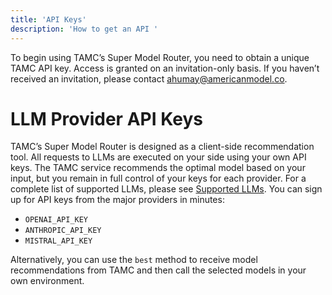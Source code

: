 ```yaml
---
title: 'API Keys'
description: 'How to get an API '
---
```


To begin using TAMC’s Super Model Router, you need to obtain a unique TAMC API key. Access is granted on an invitation-only basis. If you haven’t received an invitation, please contact [ahumay@americanmodel.co](mailto:ahumay@americanmodel.co).

# LLM Provider API Keys

TAMC’s Super Model Router is designed as a client-side recommendation tool. All requests to LLMs are executed on your side using your own API keys. The TAMC service recommends the optimal model based on your input, but you remain in full control of your keys for each provider. For a complete list of supported LLMs, please see [Supported LLMs](doc:llm-models). You can sign up for API keys from the major providers in minutes:

- `OPENAI_API_KEY` 
- `ANTHROPIC_API_KEY` 
- `MISTRAL_API_KEY`

Alternatively, you can use the `best` method to receive model recommendations from TAMC and then call the selected models in your own environment. 
